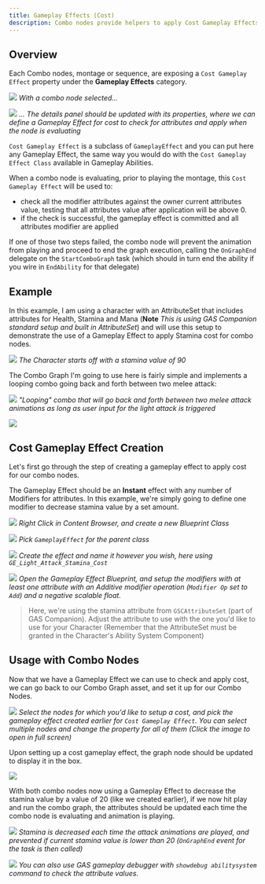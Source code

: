 ```yaml
---
title: Gameplay Effects (Cost)
description: Combo nodes provide helpers to apply Cost Gameplay Effects before a combo node is played
---
```


## Overview

Each Combo nodes, montage or sequence, are exposing a `Cost Gameplay Effect` property under the **Gameplay Effects** category.

![](combo_node_selected.png)
*With a combo node selected...*

![](combo_node_details_panel.png)
*... The details panel should be updated with its properties, where we can define a Gameplay Effect for cost to check for attributes and apply when the node is evaluating*

`Cost Gameplay Effect` is a subclass of `GameplayEffect` and you can put here any Gameplay Effect, the same way you would do with the `Cost Gameplay Effect Class` available in Gameplay Abilities.

When a combo node is evaluating, prior to playing the montage, this `Cost Gameplay Effect` will be used to:

- check all the modifier attributes against the owner current attributes value, testing that all attributes value after application will be above 0.
- if the check is successful, the gameplay effect is committed and all attributes modifier are applied

If one of those two steps failed, the combo node will prevent the animation from playing and proceed to end the graph execution, calling the `OnGraphEnd` delegate on the `StartComboGraph` task (which should in turn end the ability if you wire in `EndAbility` for that delegate)

## Example

In this example, I am using a character with an AttributeSet that includes attributes for Health, Stamina and Mana (**Note** *This is using GAS Companion standard setup and built in AttributeSet*) and will use this setup to demonstrate the use of a Gameplay Effect to apply Stamina cost for combo nodes.

![](cost_example_01.png)
*The Character starts off with a stamina value of 90*

The Combo Graph I'm going to use here is fairly simple and implements a looping combo going back and forth between two melee attack:

![](cost_example_combo_graph.png)
*"Looping" combo that will go back and forth between two melee attack animations as long as user input for the light attack is triggered*

[![](combo_graph_cost_example_01.gif)](combo_graph_cost_example_01.gif)

## Cost Gameplay Effect Creation

Let's first go through the step of creating a gameplay effect to apply cost for our combo nodes.

The Gameplay Effect should be an **Instant** effect with any number of Modifiers for attributes. In this example, we're simply going to define one modifier to decrease stamina value by a set amount.

![](cost_create_01.png)
*Right Click in Content Browser, and create a new Blueprint Class*

![](cost_create_02.png)
*Pick `GameplayEffect` for the parent class*

![](cost_create_03.png)
*Create the effect and name it however you wish, here using `GE_Light_Attack_Stamina_Cost`*

![](cost_create_04.png)
*Open the Gameplay Effect Blueprint, and setup the modifiers with at least one attribute with an Additive modifier operation (`Modifier Op` set to `Add`) and a negative scalable float.*

> Here, we're using the stamina attribute from `GSCAttributeSet` (part of GAS Companion). Adjust the attribute to use with the one you'd like to use for your Character (Remember that the AttributeSet must be granted in the Character's Ability System Component)

## Usage with Combo Nodes

Now that we have a Gameplay Effect we can use to check and apply cost, we can go back to our Combo Graph asset, and set it up for our Combo Nodes.

[![](combo_graph_cost_example_02.gif)](combo_graph_cost_example_02.gif)
*Select the nodes for which you'd like to setup a cost, and pick the gameplay effect created earlier for `Cost Gameplay Effect`. You can select multiple nodes and change the property for all of them (Click the image to open in full screen)*

Upon setting up a cost gameplay effect, the graph node should be updated to display it in the box.

![](combo_graph_cost_node_update.png)

With both combo nodes now using a Gameplay Effect to decrease the stamina value by a value of 20 (like we created earlier), if we now hit play and run the combo graph, the attributes should be updated each time the combo node is evaluating and animation is playing.

[![](combo_graph_cost_example_03.gif)](combo_graph_cost_example_03.gif)
*Stamina is decreased each time the attack animations are played, and prevented if current stamina value is lower than 20 (`OnGraphEnd` event for the task is then called)*

[![](combo_cost_showdebug_abilitysystem.gif)](combo_cost_showdebug_abilitysystem.gif)
*You can also use GAS gameplay debugger with `showdebug abilitysystem` command to check the attribute values.*